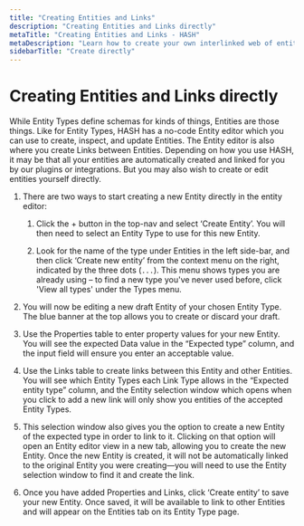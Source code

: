 ```yaml
---
title: "Creating Entities and Links"
description: "Creating Entities and Links directly"
metaTitle: "Creating Entities and Links - HASH"
metaDescription: "Learn how to create your own interlinked web of entities in HASH"
sidebarTitle: "Create directly"
---
```


# Creating Entities and Links directly

While Entity Types define schemas for kinds of things, Entities are those things. Like for Entity Types, HASH has a no-code Entity editor which you can use to create, inspect, and update Entities. The Entity editor is also where you create Links between Entities.
Depending on how you use HASH, it may be that all your entities are automatically created and linked for you by our plugins or integrations. But you may also wish to create or edit entities yourself directly.

1. There are two ways to start creating a new Entity directly in the entity editor:

   1. Click the + button in the top-nav and select ‘Create Entity’. You will then need to select an Entity Type to use for this new Entity.

   1. Look for the name of the type under Entities in the left side-bar, and then click ‘Create new entity’ from the context menu on the right, indicated by the three dots (`...`). This menu shows types you are already using – to find a new type you've never used before, click 'View all types' under the Types menu.

1. You will now be editing a new draft Entity of your chosen Entity Type. The blue banner at the top allows you to create or discard your draft.

1. Use the Properties table to enter property values for your new Entity. You will see the expected Data value in the “Expected type” column, and the input field will ensure you enter an acceptable value.

1. Use the Links table to create links between this Entity and other Entities. You will see which Entity Types each Link Type allows in the “Expected entity type” column, and the Entity selection window which opens when you click to add a new link will only show you entities of the accepted Entity Types.

1. This selection window also gives you the option to create a new Entity of the expected type in order to link to it. Clicking on that option will open an Entity editor view in a new tab, allowing you to create the new Entity. Once the new Entity is created, it will not be automatically linked to the original Entity you were creating—you will need to use the Entity selection window to find it and create the link.

1. Once you have added Properties and Links, click ‘Create entity’ to save your new Entity. Once saved, it will be available to link to other Entities and will appear on the Entities tab on its Entity Type page.
